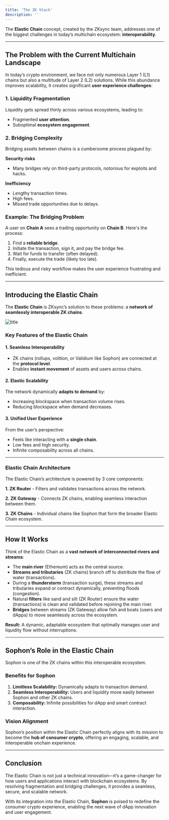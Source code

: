 ```yaml
---
title: 'The ZK Stack'
description: ''
---
```


The **Elastic Chain** concept, created by the ZKsync team, addresses one of the biggest challenges in today’s multichain ecosystem: **interoperability**.

---

## The Problem with the Current Multichain Landscape

In today’s crypto environment, we face not only numerous Layer 1 (L1) chains but also a multitude of Layer 2 (L2) solutions. While this abundance improves scalability, it creates significant **user experience challenges**:

### **1. Liquidity Fragmentation**

Liquidity gets spread thinly across various ecosystems, leading to:

- Fragmented **user attention**.
- Suboptimal **ecosystem engagement**.

### **2. Bridging Complexity**

Bridging assets between chains is a cumbersome process plagued by:

**Security risks**

- Many bridges rely on third-party protocols, notorious for exploits and hacks.

**Inefficiency**

- Lengthy transaction times.
- High fees.
- Missed trade opportunities due to delays.

### Example: The Bridging Problem

A user on **Chain A** sees a trading opportunity on **Chain B**. Here's the process:

1. Find a **reliable bridge**.
2. Initiate the transaction, sign it, and pay the bridge fee.
3. Wait for funds to transfer (often delayed).
4. Finally, execute the trade (likely too late).

This tedious and risky workflow makes the user experience frustrating and inefficient.

---

## Introducing the Elastic Chain

The **Elastic Chain** is ZKsync’s solution to these problems: a **network of seamlessly interoperable ZK chains**.

![title](/images/sophon-zk-stack.webp)

### **Key Features of the Elastic Chain**

#### **1. Seamless Interoperability**

- ZK chains (rollups, volition, or Validium like Sophon) are connected at the **protocol level**.
- Enables **instant movement** of assets and users across chains.

#### **2. Elastic Scalability**

The network dynamically **adapts to demand** by:

- Increasing blockspace when transaction volume rises.
- Reducing blockspace when demand decreases.

#### **3. Unified User Experience**

From the user’s perspective:

- Feels like interacting with a **single chain**.
- Low fees and high security.
- Infinite composability across all chains.

---

### Elastic Chain Architecture

The Elastic Chain’s architecture is powered by 3 core components:

**1. ZK Router** - Filters and validates transactions across the network.

**2. ZK Gateway** - Connects ZK chains, enabling seamless interaction between them.

**3. ZK Chains** - Individual chains like Sophon that form the broader Elastic Chain ecosystem.

---

## How It Works

Think of the Elastic Chain as a **vast network of interconnected rivers and streams**:

- The **main river** (Ethereum) acts as the central source.
- **Streams and tributaries** (ZK chains) branch off to distribute the flow of water (transactions).
- During a **thunderstorm** (transaction surge), these streams and tributaries expand or contract dynamically, preventing floods (congestion).
- Natural **filters** like sand and silt (ZK Router) ensure the water (transactions) is clean and validated before rejoining the main river.
- **Bridges** between streams (ZK Gateway) allow fish and boats (users and dApps) to move seamlessly across the ecosystem.

<Note>**Result:** A dynamic, adaptable ecosystem that optimally manages user and liquidity flow without interruptions.</Note>

---

## Sophon’s Role in the Elastic Chain

Sophon is one of the ZK chains within this interoperable ecosystem.

### **Benefits for Sophon**

1. **Limitless Scalability:** Dynamically adapts to transaction demand.
2. **Seamless Interoperability:** Users and liquidity move easily between Sophon and other ZK chains.
3. **Composability:** Infinite possibilities for dApp and smart contract interaction.

### **Vision Alignment**

Sophon’s position within the Elastic Chain perfectly aligns with its mission to become the **hub of consumer crypto**, offering an engaging, scalable, and interoperable onchain experience.

---

## Conclusion

The Elastic Chain is not just a technical innovation—it’s a game-changer for how users and applications interact with blockchain ecosystems. By resolving fragmentation and bridging challenges, it provides a seamless, secure, and scalable network.

<Note>With its integration into the Elastic Chain, **Sophon** is poised to redefine the consumer crypto experience, enabling the next wave of dApp innovation and user engagement.</Note>

